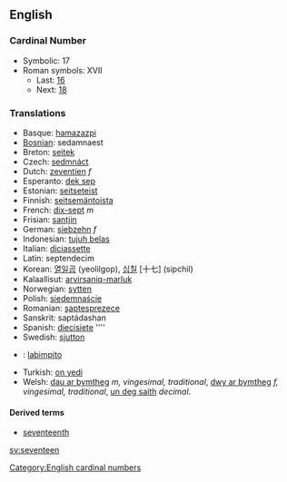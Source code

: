 ==English==
===Cardinal Number===

*Symbolic: 17
*Roman symbols: XVII
**Last: [[sixteen|16]]
**Next: [[eighteen|18]]

===Translations===

*Basque: [[hamazazpi]]
*[[Bosnian]]: sedamnaest
*Breton: [[seitek]]
*Czech: [[sedmnáct]]
*Dutch: [[zeventien]] ''f''
*Esperanto: [[dek sep]]
*Estonian: [[seitseteist]]
*Finnish: [[seitsemäntoista]]
*French: [[dix-sept]] ''m''
*Frisian: [[santjin]]
*German: [[siebzehn]] ''f''
*Indonesian: [[tujuh belas]]
*Italian: [[diciassette]]
*Latin: septendecim
*Korean: [[열일곱]] (yeolilgop), [[십칠]] [十七] (sipchil)
*Kalaallisut: [[arvirsaniq-marluk]]
*Norwegian: [[sytten]]
*Polish: [[siedemnaście]]
*Romanian: [[şaptesprezece]]
*Sanskrit: saptádashan
*Spanish: [[diecisiete]] ''''
*Swedish: [[sjutton]]
*{{tl}}: [[labimpito]]
*Turkish: [[on yedi]]
*Welsh: [[dau ar bymtheg]] ''m, vingesimal, traditional'', [[dwy ar bymtheg]] ''f, vingesimal, traditional'', [[un deg saith]] ''decimal''.

====Derived terms====
*[[seventeenth]]

[[Category:English cardinal numbers]]

[[sv:seventeen]]